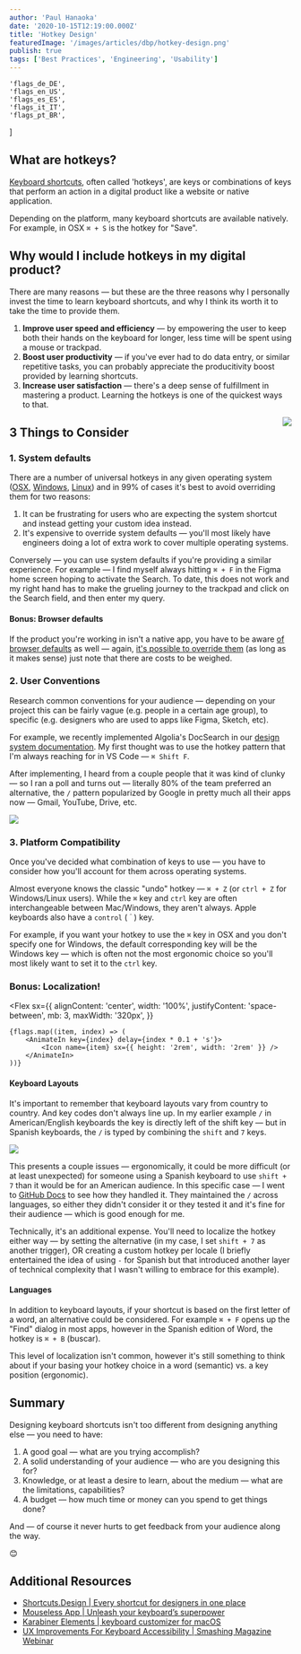 ```yaml
---
author: 'Paul Hanaoka'
date: '2020-10-15T12:19:00.000Z'
title: 'Hotkey Design'
featuredImage: '/images/articles/dbp/hotkey-design.png'
publish: true
tags: ['Best Practices', 'Engineering', 'Usability']
---
```



	'flags_de_DE',
	'flags_en_US',
	'flags_es_ES',
	'flags_it_IT',
	'flags_pt_BR',
]

## What are hotkeys?

[Keyboard shortcuts](https://en.wikipedia.org/wiki/Keyboard_shortcut), often called 'hotkeys', are keys or combinations of keys that perform an action in a digital product like a website or native application.

Depending on the platform, many keyboard shortcuts are available natively. For example, in OSX `⌘ + S` is the hotkey for "Save".

## Why would I include hotkeys in my digital product?

There are many reasons — but these are the three reasons why I personally invest the time to learn keyboard shortcuts, and why I think its worth it to take the time to provide them.

1.  **Improve user speed and efficiency** — by empowering the user to keep both their hands on the keyboard for longer, less time will be spent using a mouse or trackpad.
1.  **Boost user productivity** — if you've ever had to do data entry, or similar repetitive tasks, you can probably appreciate the producitivity boost provided by learning shortcuts.
1.  **Increase user satisfaction** — there's a deep sense of fulfillment in mastering a product. Learning the hotkeys is one of the quickest ways to that.

<Image
	rounded
	dropShadow
	src="images/articles/dbp/keyboard.jpg"
	align="right"
	size="small"
	margin="3rem 0 3rem 3rem"
	caption="There are so many options."
/>

## 3 Things to Consider

### 1. System defaults

There are a number of universal hotkeys in any given operating system ([OSX](https://support.apple.com/en-us/HT201236), [Windows](https://support.microsoft.com/en-us/help/12445/windows-keyboard-shortcuts), [Linux](https://linuxhint.com/100_keyboard_shortcuts_linux/)) and in 99% of cases it's best to avoid overriding them for two reasons:

1. It can be frustrating for users who are expecting the system shortcut and instead getting your custom idea instead.
1. It's expensive to override system defaults — you'll most likely have engineers doing a lot of extra work to cover multiple operating systems.

Conversely — you can use system defaults if you're providing a similar experience. For example — I find myself always hitting `⌘ + F` in the Figma home screen hoping to activate the Search. To date, this does not work and my right hand has to make the grueling journey to the trackpad and click on the Search field, and then enter my query.

#### Bonus: Browser defaults

If the product you're working in isn't a native app, you have to be aware [of browser defaults](https://blog.codinghorror.com/standard-browser-keyboard-shortcuts/) as well — again, [it's possible to override them](https://stackoverflow.com/questions/3680919/overriding-browsers-keyboard-shortcuts) (as long as it makes sense) just note that there are costs to be weighed.

### 2. User Conventions

Research common conventions for your audience — depending on your project this can be fairly vague (e.g. people in a certain age group), to specific (e.g. designers who are used to apps like Figma, Sketch, etc).

For example, we recently implemented Algolia's DocSearch in our [design system documentation](/lexicon/get-started). My first thought was to use the hotkey pattern that I'm always reaching for in VS Code — `⌘ Shift F`.

After implementing, I heard from a couple people that it was kind of clunky — so I ran a poll and turns out — literally 80% of the team preferred an alternative, the `/` pattern popularized by Google in pretty much all their apps now — Gmail, YouTube, Drive, etc.

<Image
	rounded
	dropShadow
	src="images/articles/dbp/lexicon-search.jpg"
	align="center"
	size="large"
	margin="3rem -3rem 3rem"
	caption="/	>	⌘ ⬆ F"
/>

### 3. Platform Compatibility

Once you've decided what combination of keys to use — you have to consider how you'll account for them across operating systems.

Almost everyone knows the classic "undo" hotkey — `⌘ + Z` (or `ctrl + Z` for Windows/Linux users). While the `⌘` key and `ctrl` key are often interchangeable between Mac/Windows, they aren't always. Apple keyboards also have a `control` (`＾`) key.

For example, if you want your hotkey to use the `⌘` key in OSX and you don't specify one for Windows, the default corresponding key will be the Windows key — which is often not the most ergonomic choice so you'll most likely want to set it to the `ctrl` key.

### Bonus: Localization!

<Flex
	sx={{
		alignContent: 'center',
		width: '100%',
		justifyContent: 'space-between',
		mb: 3,
		maxWidth: '320px',
	}}
>
	{flags.map((item, index) => (
		<AnimateIn key={index} delay={index * 0.1 + 's'}>
			<Icon name={item} sx={{ height: '2rem', width: '2rem' }} />
		</AnimateIn>
	))}
</Flex>

#### Keyboard Layouts

It's important to remember that keyboard layouts vary from country to country. And key codes don't always line up. In my earlier example `/` in American/English keyboards the key is directly left of the shift key — but in Spanish keyboards, the `/` is typed by combining the `shift` and `7` keys. 

<Image
	rounded
	dropShadow
	src="images/articles/dbp/spanish-iso-keyboard.png"
	align="center"
	size="large"
	margin="3rem -3rem 3rem"
	caption="Add an international keyboard on your screen "
/>

This presents a couple issues — ergonomically, it could be more difficult (or at least unexpected) for someone using a Spanish keyboard to use `shift + 7` than it would be for an American audience. In this specific case — I went to [GitHub Docs](https://docs.github.com/es) to see how they handled it. They maintained the `/` across languages, so either they didn't consider it or they tested it and it's fine for their audience — which is good enough for me.

Technically, it's an additional expense. You'll need to localize the hotkey either way — by setting the alternative (in my case, I set `shift + 7` as another trigger), OR creating a custom hotkey per locale (I briefly entertained the idea of using `-` for Spanish but that introduced another layer of technical complexity that I wasn't willing to embrace for this example).

#### Languages

In addition to keyboard layouts, if your shortcut is based on the first letter of a word, an alternative could be considered. For example `⌘ + F` opens up the "Find" dialog in most apps, however in the Spanish edition of Word, the hotkey is `⌘ + B` (buscar).

This level of localization isn't common, however it's still something to think about if your basing your hotkey choice in a word (semantic) vs. a key position (ergonomic).

## Summary

Designing keyboard shortcuts isn't too different from designing anything else — you need to have:

1. A good goal — what are you trying accomplish?
1. A solid understanding of your audience — who are you designing this for?
1. Knowledge, or at least a desire to learn, about the medium — what are the limitations, capabilities?
1. A budget — how much time or money can you spend to get things done?

And — of course it never hurts to get feedback from your audience along the way. 

😊

## Additional Resources

-   [Shortcuts.Design | Every shortcut for designers in one place](https://shortcuts.design/)
-   [Mouseless App | Unleash your keyboard’s superpower](https://mouseless.app/)
-   [Karabiner Elements | keyboard customizer for macOS](https://karabiner-elements.pqrs.org/)
-   [UX Improvements For Keyboard Accessibility | Smashing Magazine Webinar](https://vimeo.com/346088111)
